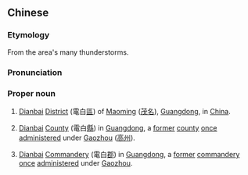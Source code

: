 {{also|电白}}
==Chinese==
{{zh-forms|s=电白|[[lightning]]<br>[[electric]]|[[white]]}}
{{wikipedia|Dianbai District}}
{{wikipedia|電白區|lang=zh}}
===Etymology===
From the area's many thunderstorms.

===Pronunciation===
{{zh-pron
|m=	Diànbái
|cat=pn
}}
===Proper noun===
{{zh-proper noun}}
# {{lb|zh|geography}} [[Dianbai]] [[district|District]] (電白[[區]]) of [[Maoming]] ([[茂名]]), [[Guangdong]], in [[China]].
# {{lb|zh|historical|_|geography}} [[Dianbai]] [[county|County]] (電白[[縣]]) in [[Guangdong]], a [[former]] [[county]] [[once]] [[administer]]ed under [[Gaozhou]] ([[高州]]).
# {{lb|zh|historical|_|geography}} [[Dianbai]] [[commandery|Commandery]] (電白[[郡]]) in [[Guangdong]], a [[former]] [[commandery]] [[once]] [[administer]]ed under [[Gaozhou]].